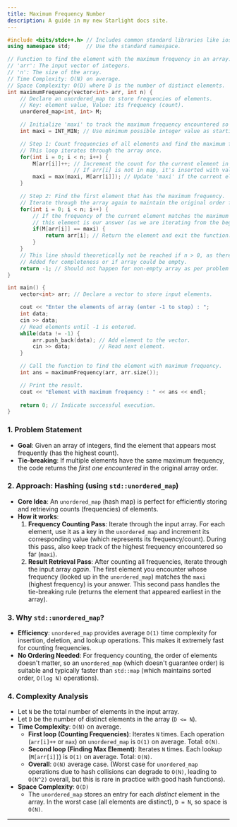 ```yaml
---
title: Maximum Frequency Number
description: A guide in my new Starlight docs site.
---
```


```cpp
#include <bits/stdc++.h> // Includes common standard libraries like iostream, vector, unordered_map, limits.
using namespace std;     // Use the standard namespace.

// Function to find the element with the maximum frequency in an array.
// 'arr': The input vector of integers.
// 'n': The size of the array.
// Time Complexity: O(N) on average.
// Space Complexity: O(D) where D is the number of distinct elements.
int maximumFrequency(vector<int> arr, int n) {
    // Declare an unordered_map to store frequencies of elements.
    // Key: element value, Value: its frequency (count).
    unordered_map<int, int> M;

    // Initialize 'maxi' to track the maximum frequency encountered so far.
    int maxi = INT_MIN; // Use minimum possible integer value as starting point.

    // Step 1: Count frequencies of all elements and find the maximum frequency.
    // This loop iterates through the array once.
    for(int i = 0; i < n; i++) {
        M[arr[i]]++; // Increment the count for the current element in the map.
                     // If arr[i] is not in map, it's inserted with value 0, then incremented to 1.
        maxi = max(maxi, M[arr[i]]); // Update 'maxi' if the current element's frequency is higher.
    }

    // Step 2: Find the first element that has the maximum frequency.
    // Iterate through the array again to maintain the original order for tie-breaking.
    for(int i = 0; i < n; i++) {
        // If the frequency of the current element matches the maximum frequency found,
        // this element is our answer (as we are iterating from the beginning).
        if(M[arr[i]] == maxi) {
            return arr[i]; // Return the element and exit the function.
        }
    }
    // This line should theoretically not be reached if n > 0, as there will always be a max frequency element.
    // Added for completeness or if array could be empty.
    return -1; // Should not happen for non-empty array as per problem logic.
}

int main() {
    vector<int> arr; // Declare a vector to store input elements.

    cout << "Enter the elements of array (enter -1 to stop) : ";
    int data;
    cin >> data;
    // Read elements until -1 is entered.
    while(data != -1) {
        arr.push_back(data); // Add element to the vector.
        cin >> data;         // Read next element.
    }

    // Call the function to find the element with maximum frequency.
    int ans = maximumFrequency(arr, arr.size());

    // Print the result.
    cout << "Element with maximum frequency : " << ans << endl;
    
    return 0; // Indicate successful execution.
}
```


### 1\. Problem Statement

  * **Goal**: Given an array of integers, find the element that appears most frequently (has the highest count).
  * **Tie-breaking**: If multiple elements have the same maximum frequency, the code returns the *first one encountered* in the original array order.

### 2\. Approach: Hashing (using `std::unordered_map`)

  * **Core Idea**: An `unordered_map` (hash map) is perfect for efficiently storing and retrieving counts (frequencies) of elements.
  * **How it works**:
    1.  **Frequency Counting Pass**: Iterate through the input array. For each element, use it as a key in the `unordered_map` and increment its corresponding value (which represents its frequency/count). During this pass, also keep track of the highest frequency encountered so far (`maxi`).
    2.  **Result Retrieval Pass**: After counting all frequencies, iterate through the input array *again*. The first element you encounter whose frequency (looked up in the `unordered_map`) matches the `maxi` (highest frequency) is your answer. This second pass handles the tie-breaking rule (returns the element that appeared earliest in the array).

### 3\. Why `std::unordered_map`?

  * **Efficiency**: `unordered_map` provides average `O(1)` time complexity for insertion, deletion, and lookup operations. This makes it extremely fast for counting frequencies.
  * **No Ordering Needed**: For frequency counting, the order of elements doesn't matter, so an `unordered_map` (which doesn't guarantee order) is suitable and typically faster than `std::map` (which maintains sorted order, `O(log N)` operations).

### 4\. Complexity Analysis

  * Let `N` be the total number of elements in the input array.
  * Let `D` be the number of distinct elements in the array (`D <= N`).
  * **Time Complexity**: `O(N)` on average.
      * **First loop (Counting Frequencies)**: Iterates `N` times. Each operation (`arr[i]++` or `max`) on `unordered_map` is `O(1)` on average. Total: `O(N)`.
      * **Second loop (Finding Max Element)**: Iterates `N` times. Each lookup (`M[arr[i]]`) is `O(1)` on average. Total: `O(N)`.
      * **Overall**: `O(N)` average case. (Worst case for `unordered_map` operations due to hash collisions can degrade to `O(N)`, leading to `O(N^2)` overall, but this is rare in practice with good hash functions).
  * **Space Complexity**: `O(D)`
      * The `unordered_map` stores an entry for each *distinct* element in the array. In the worst case (all elements are distinct), `D = N`, so space is `O(N)`.

-----

